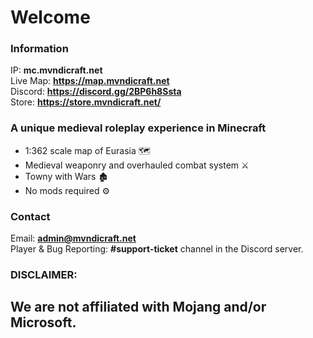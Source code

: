 # Welcome

### Information
IP: **mc.mvndicraft.net** <br/>
Live Map: **https://map.mvndicraft.net** <br/>
Discord: **https://discord.gg/2BP6h8Ssta** <br/>
Store: **https://store.mvndicraft.net/**

### A unique medieval roleplay experience in Minecraft

- 1:362 scale map of Eurasia 🗺
- Medieval weaponry and overhauled combat system ⚔
- Towny with Wars 🏚
- No mods required ⚙

### Contact
Email: **admin@mvndicraft.net** <br/>
Player & Bug Reporting: **#support-ticket** channel in the Discord server.

### DISCLAIMER:
## We are not affiliated with Mojang and/or Microsoft.

